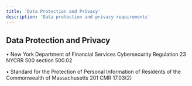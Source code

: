 ```yaml
---
title: 'Data Protection and Privacy'
description: 'Data protection and privacy requirements'
---
```


## Data Protection and Privacy

• New York Department of Financial Services Cybersecurity Regulation 23 NYCRR 500 section 500.02

• Standard for the Protection of Personal Information of Residents of the Commonwealth of Massachusetts 201 CMR 17.03(2)